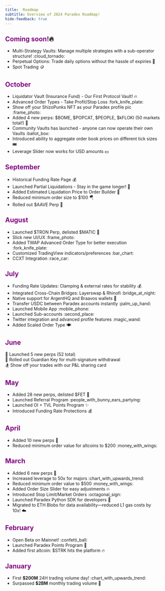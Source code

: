 ```yaml
---
title:  Roadmap
subtitle: Overview of 2024 Paradex Roadmap!
hide-feedback: true
---
```



## <span style="color:purple;">Coming soon!</span>🔥

* Multi-Strategy Vaults: Manage multiple strategies with a sub-operator structure! :cloud\_tornado:
* Perpetual Options: Trade daily options without the hassle of expiries :wheel:
* Spot Trading :coin:

## <span style="color:purple;">October</span>

* Liquidator Vault (Insurance Fund) - Our First Protocol Vault! :fire:
* Advanced Order Types - Take Profit/Stop Loss :fork\_knife\_plate:
* Show off your ShizoPunks NFT as your Paradex profile pic :frame\_photo:
* Added 4 new perps: $BOME, $POPCAT, $PEOPLE, $kFLOKI (50 markets total!) :rocket:
* Community Vaults has launched - anyone can now operate their own Vaults :ballot\_box:
* Introduced ability to aggregate order book prices on different tick sizes :tickets:
* Leverage Slider now works for USD amounts :dollar:

## <span style="color:purple;">September</span>

* Historical Funding Rate Page :moneybag:
* Launched Partial Liquidations - Stay in the game longer! :pizza:
* Added Estimated Liquidation Price to Order Builder :wrench:
* Reduced minimum order size to $100 :parachute:
* Rolled out $AAVE Perp :rocket:

## <span style="color:purple;">August</span>

* Launched $TRON Perp, delisted $MATIC :rocket:
* Slick new UI/UX :frame\_photo:
* Added TWAP Advanced Order Type for better execution :fork\_knife\_plate:
* Customized TradingView indicators/preferences :bar\_chart:
* CCXT Integration :race\_car:

## <span style="color:purple;">July</span>

* Funding Rate Updates: Clamping & external rates for stability :moneybag:
* Integrated Cross-Chain Bridges: Layerswap & Rhinofi :bridge\_at\_night:
* Native support for ArgentHQ and Braavos wallets :cupcake:
* Transfer USDC between Paradex accounts instantly :palm\_up\_hand:
* Launched Mobile App :mobile\_phone:
* Launched Sub-accounts :second\_place:
* Twitter integration and advanced profile features :magic\_wand:
* Added Scaled Order Type 🍽

## <span style="color:purple;">June</span>

:rocket: Launched 5 new perps (52 total)\
:angel: Rolled out Guardian Key for multi-signature withdrawal\
:snowboarder: Show off your trades with our P\&L sharing card

## <span style="color:purple;">May</span>

* Added 28 new perps, delisted $FET :rocket:
* Launched Referral Program :people\_with\_bunny\_ears\_partying:
* Launched OI + TVL Points Program :sparkles:
* Introduced Funding Rate Protections :moneybag:

## <span style="color:purple;">April</span>

* Added 10 new perps :rocket:
* Reduced minimum order value for altcoins to $200 :money\_with\_wings:

## <span style="color:purple;">March</span>

* Added 6 new perps :rocket:
* Increased leverage to 50x for majors :chart\_with\_upwards\_trend:
* Reduced minimum order value to $500 :money\_with\_wings:
* Added Order Size Slider for easy adjustments :fire:
* Introduced Stop Limit/Market Orders :octagonal\_sign:
* Launched Paradex Python SDK for developers :snake:
* Migrated to ETH Blobs for data availability—reduced L1 gas costs by 10x! :cloud:

## <span style="color:purple;">February</span>

* Open Beta on Mainnet! :confetti\_ball:
* Launched Paradex Points Program :star2:
* Added first altcoin: $STRK hits the platform :fire:

## <span style="color:purple;">January</span>

* First **$200M** 24H trading volume day! :chart\_with\_upwards\_trend:
* Surpassed **$2BM** monthly trading volume :rocket:
